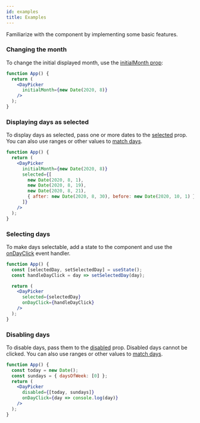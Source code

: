 ```yaml
---
id: examples
title: Examples
---
```


Familiarize with the component by implementing some basic features.

### Changing the month

To change the initial displayed month, use the
[initialMonth prop](./reference/props.mdx#initialMonth):

```jsx preview
function App() {
  return (
    <DayPicker
      initialMonth={new Date(2020, 8)}
    />
  );
}
```

### Displaying days as selected

To display days as selected, pass one or more dates to the
[selected](./reference/props.mdx#selected) prop. You can also use ranges or
other values to [match days](./matching-days.mdx).

```jsx preview
function App() {
  return (
    <DayPicker
      initialMonth={new Date(2020, 8)}
      selected={[
        new Date(2020, 8, 1),
        new Date(2020, 8, 19),
        new Date(2020, 8, 21),
        { after: new Date(2020, 8, 30), before: new Date(2020, 10, 1) }
      ]}
    />
  );
}
```

### Selecting days

To make days selectable, add a state to the component and use the
[onDayClick](./reference/props.mdx#onDayClick) event handler.

```jsx preview
function App() {
  const [selectedDay, setSelectedDay] = useState();
  const handleDayClick = day => setSelectedDay(day);

  return (
    <DayPicker
      selected={selectedDay}
      onDayClick={handleDayClick}
    />
  );
}
```

### Disabling days

To disable days, pass them to the [disabled](./reference/props.mdx#disabled)
prop. Disabled days cannot be clicked. You can also use ranges or other values
to [match days](./matching-days.mdx).

```jsx preview
function App() {
  const today = new Date();
  const sundays = { daysOfWeek: [0] };
  return (
    <DayPicker
      disabled={[today, sundays]}
      onDayClick={day => console.log(day)}
    />
  );
}
```

